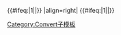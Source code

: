 {{{1}}} {{#ifeq:{{{2}}}|1|{{{n}}}|{{{l}}}}}
|align=right|{{{2}}} {{#ifeq:{{{2}}}|1|{{{N}}}|{{{L}}}}}
<noinclude>[[Category:Convert子模板]]</noinclude>